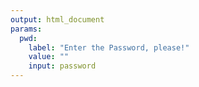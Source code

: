 ```yaml
---
output: html_document
params:
  pwd:
    label: "Enter the Password, please!"
    value: ""
    input: password
---
```




